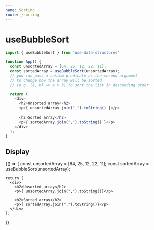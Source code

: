 ```yaml
---
name: Sorting
route: /sorting
---
```



# useBubbleSort

```js
import { useBubbleSort } from "use-data-structures"

function App() {
  const unsortedArray = [64, 25, 12, 22, 11];
  const sortedArray = useBubbleSort(unsortedArray);
  // you can pass a custom predicate as the second argument
  // to change how the array will be sorted
  // (e.g. (a, b) => a > b) to sort the list in descending order

  return (
    <div>
      <h2>Unsorted array</h2>
      <p>{ unsortedArray.join(",").toString() }</p>

      <h2>Sorted array</h2>
      <p>{ sortedArray.join(",").toString() }</p>
    </div>
  );
}
```

## Display

<Playground>
  {() => {
    const unsortedArray = [64, 25, 12, 22, 11];
    const sortedArray = useBubbleSort(unsortedArray);

    return (
      <div>
        <h2>Unsorted array</h2>
        <p>{ unsortedArray.join(",").toString()}</p>

        <h2>Sorted array</h2>
        <p>{ sortedArray.join(",").toString()}</p>
      </div>
    );
  }}
</Playground>